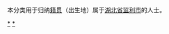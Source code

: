 {{Catnav|頁面分類|各種主題的頁面分類|依中国各省来作的分类|各地中国人|湖北人|荊州人}}
{{Catnav|頁面分類|人物|各國人物|中国人|各地中国人|湖北人|荊州人}}

本分类用于归纳[[籍贯|籍贯]]（出生地）属于[[湖北省|湖北省]][[监利市|监利市]]的人士。

[[Category:荆沙人|*]]
[[Category:监利市|*]]
